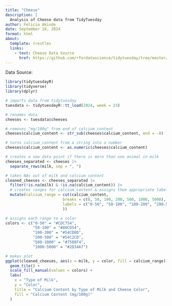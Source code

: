 ```yaml
---
title: "Cheese"
description: |
  Analysis of Cheese data from TidyTuesday
author: Felicia Akinde
date: September 18, 2024
format: html
about:
  template: trestles
  links:
    - text: Cheese Data Source
      href: https://github.com/rfordatascience/tidytuesday/tree/master/data/2024/2024-06-04
---
```

Data Source: 
```r
library(tidytuesdayR)
library(tidyverse)
library(dplyr)

# imports data from tidytuesday
tuesdata <- tidytuesdayR::tt_load(2024, week = 23)

# renames data
cheeses <- tuesdata$cheeses

# removes "mg/100g" from end of calcium_content
cheeses$calcium_content <- str_sub(cheeses$calcium_content, end = -8)

# turns calcium_content from a string into a number
cheeses$calcium_content <- as.numeric(cheeses$calcium_content)

# creates a new data point if there is more than one animal in milk
cheeses_separated <- cheeses |>
  separate_rows(milk, sep = ", ") 

# takes NAs out of milk and calcium content
cleaned_cheeses <- cheeses_separated |>
  filter(!is.na(milk) & !is.na(calcium_content)) |>
  # creates ranges for calcium_content & assigns them appropriate labels
  mutate(calcium_range = cut(calcium_content,
                         breaks = c(0, 50, 100, 200, 500, 1000, 5000),
                         labels = c("0-50", "50-100", "100-200", "200-500", "500-1000", "1000-5000")
                         ))

# assigns each range to a color 
colors <- c("0-50" = "#CDC754",  
            "50-100" = "#80CD54",
            "100-200" = "#54CD8D",
            "200-500" = "#54C2CD",  
            "500-1000" = "#7588F4",
            "1000-5000" = "#2D34A7") 

# makes plot
ggplot(cleaned_cheeses, aes(x = milk, y = color, fill = calcium_range)) +
  geom_tile() +
  scale_fill_manual(values = colors) +
  labs(
    x = "Type of Milk",
    y = "Color",
    title = "Calcium Content by Type of Milk and Cheese Color",
    fill = "Calcium Content (mg/100g)"
  ) 
```